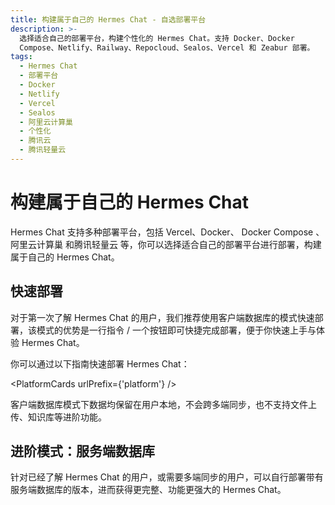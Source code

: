 ```yaml
---
title: 构建属于自己的 Hermes Chat - 自选部署平台
description: >-
  选择适合自己的部署平台，构建个性化的 Hermes Chat。支持 Docker、Docker
  Compose、Netlify、Railway、Repocloud、Sealos、Vercel 和 Zeabur 部署。
tags:
  - Hermes Chat
  - 部署平台
  - Docker
  - Netlify
  - Vercel
  - Sealos
  - 阿里云计算巢
  - 个性化
  - 腾讯云
  - 腾讯轻量云
---
```


# 构建属于自己的 Hermes Chat

Hermes Chat 支持多种部署平台，包括 Vercel、Docker、 Docker Compose 、阿里云计算巢 和腾讯轻量云 等，你可以选择适合自己的部署平台进行部署，构建属于自己的 Hermes Chat。

## 快速部署

对于第一次了解 Hermes Chat 的用户，我们推荐使用客户端数据库的模式快速部署，该模式的优势是一行指令 / 一个按钮即可快捷完成部署，便于你快速上手与体验 Hermes Chat。

你可以通过以下指南快速部署 Hermes Chat：

<PlatformCards urlPrefix={'platform'} />

<Callout>
  客户端数据库模式下数据均保留在用户本地，不会跨多端同步，也不支持文件上传、知识库等进阶功能。
</Callout>

## 进阶模式：服务端数据库

针对已经了解 Hermes Chat 的用户，或需要多端同步的用户，可以自行部署带有服务端数据库的版本，进而获得更完整、功能更强大的 Hermes Chat。

<Cards rows={1}>
  <Card href={'/zh/docs/self-hosting/server-database'} title={'服务端数据库部署指南'} />
</Cards>
